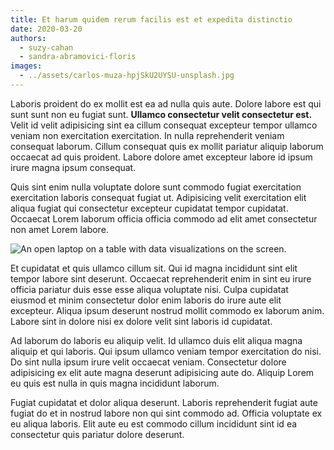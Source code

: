 ```yaml
---
title: Et harum quidem rerum facilis est et expedita distinctio
date: 2020-03-20
authors:
  - suzy-cahan
  - sandra-abramovici-floris
images:
  - ../assets/carlos-muza-hpjSkU2UYSU-unsplash.jpg
---
```



Laboris proident do ex mollit est ea ad nulla quis aute. Dolore labore est qui
sunt sunt non eu fugiat sunt. **Ullamco consectetur velit consectetur est.**
Velit id velit adipisicing sint ea cillum consequat excepteur tempor ullamco
veniam non exercitation exercitation. In nulla reprehenderit veniam consequat
laborum. Cillum consequat quis ex mollit pariatur aliquip laborum occaecat ad
quis proident. Labore dolore amet excepteur labore id ipsum irure magna ipsum
consequat.

Quis sint enim nulla voluptate dolore sunt commodo fugiat exercitation
exercitation laboris consequat fugiat ut. Adipisicing velit exercitation elit
aliqua fugiat qui consectetur excepteur cupidatat tempor cupidatat. Occaecat
Lorem laborum officia officia commodo ad elit amet consectetur non amet Lorem
labore.

<Box mb={3}>
  <Img
    fluid={props.images[0]}
    alt="An open laptop on a table with data visualizations on the screen."
    title="Laptops are very important tools for statisticians."
  />
</Box>

Et cupidatat et quis ullamco cillum sit. Qui id magna incididunt sint elit
tempor labore sint deserunt. Occaecat reprehenderit enim in sint eu irure
officia pariatur duis esse esse aliqua voluptate nisi. Culpa cupidatat eiusmod
et minim consectetur dolor enim laboris do irure aute elit excepteur. Aliqua
ipsum deserunt nostrud mollit commodo ex laborum anim. Labore sint in dolore
nisi ex dolore velit sint laboris id cupidatat.

Ad laborum do laboris eu aliquip velit. Id ullamco duis elit aliqua magna
aliquip et qui laboris. Qui ipsum ullamco veniam tempor exercitation do nisi. Do
sint nulla ipsum irure velit occaecat veniam. Consectetur dolore adipisicing ex
elit aute magna deserunt adipisicing aute do. Aliquip Lorem eu quis est nulla in
quis magna incididunt laborum.

Fugiat cupidatat et dolor aliqua deserunt. Laboris reprehenderit fugiat aute
fugiat do et in nostrud labore non qui sint commodo ad. Officia voluptate ex eu
aliqua laboris. Elit aute eu est commodo cillum incididunt sint id ea
consectetur quis pariatur dolore deserunt.
